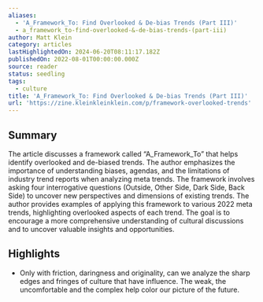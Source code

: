 ```yaml
---
aliases:
  - 'A_Framework_To: Find Overlooked & De-bias Trends (Part III)'
  - a_framework_to-find-overlooked-&-de-bias-trends-(part-iii)
author: Matt Klein
category: articles
lastHighlightedOn: 2024-06-20T08:11:17.182Z
publishedOn: 2022-08-01T00:00:00.000Z
source: reader
status: seedling
tags:
  - culture
title: 'A_Framework_To: Find Overlooked & De-bias Trends (Part III)'
url: 'https://zine.kleinkleinklein.com/p/framework-overlooked-trends'
---
```

## Summary

The article discusses a framework called “A_Framework_To” that helps identify overlooked and de-biased trends. The author emphasizes the importance of understanding biases, agendas, and the limitations of industry trend reports when analyzing meta trends. The framework involves asking four interrogative questions (Outside, Other Side, Dark Side, Back Side) to uncover new perspectives and dimensions of existing trends. The author provides examples of applying this framework to various 2022 meta trends, highlighting overlooked aspects of each trend. The goal is to encourage a more comprehensive understanding of cultural discussions and to uncover valuable insights and opportunities.

## Highlights

- Only with friction, daringness and originality, can we analyze the sharp edges and fringes of culture that have influence. The weak, the uncomfortable and the complex help color our picture of the future.
